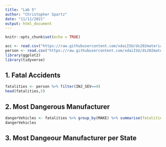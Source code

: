 ```yaml
---
title: "Lab 5"
author: "Christopher Spartz"
date: "11/11/2021"
output: html_document
---
```


```r
knitr::opts_chunk$set(echo = TRUE)
```

```r
acc <- read.csv("https://raw.githubusercontent.com/xdaiISU/ds202materials/master/hwlabs/fars2017/accident.csv", stringsAsFactors = FALSE)
person <- read.csv("https://raw.githubusercontent.com/xdaiISU/ds202materials/master/hwlabs/fars2017/person.csv", stringsAsFactors = FALSE)
library(ggplot2)
library(tidyverse)
```

## 1. Fatal Accidents
```r
fatalities <- person %>% filter(INJ_SEV==4)
head(fatalities,5)
```

## 2. Most Dangerous Manufacturer
```r
dangerVehicles <- fatalities %>% group_by(MAKE) %>% summarise(fatalities = n())
dangerVehicles
```

## 3. Most Dangeour Manufacturer per State
```r

```



